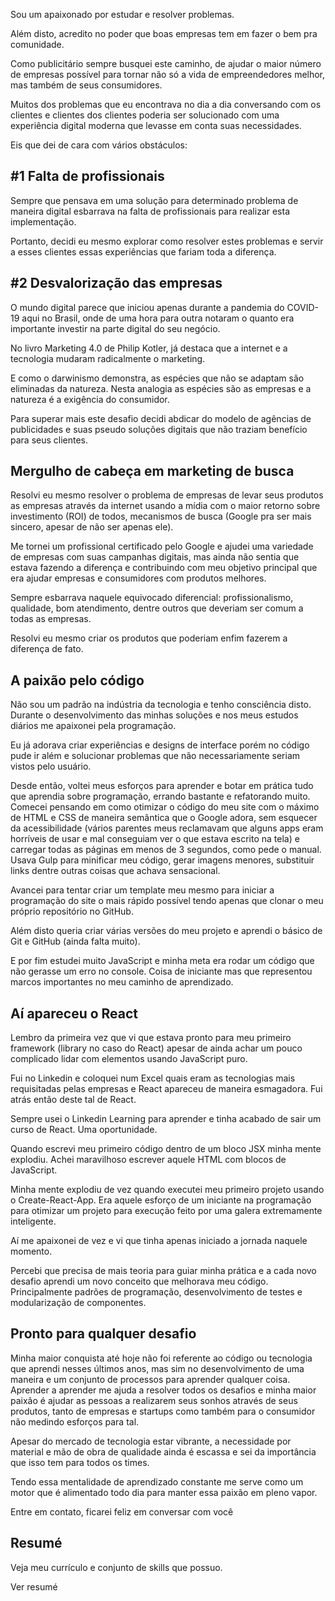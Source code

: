 
Sou um apaixonado por estudar e resolver problemas.

Além disto, acredito no poder que boas empresas tem em fazer o bem pra comunidade.

Como publicitário sempre busquei este caminho, de ajudar o maior número de empresas possível para tornar não só a vida de empreendedores melhor, mas também de seus consumidores.

Muitos dos problemas que eu encontrava no dia a dia conversando com os clientes e clientes dos clientes poderia ser solucionado com uma experiência digital moderna que levasse em conta suas necessidades.

Eis que dei de cara com vários obstáculos:

## #1 Falta de profissionais

Sempre que pensava em uma solução para determinado problema de maneira digital esbarrava na falta de profissionais para realizar esta implementação.

Portanto, decidi eu mesmo explorar como resolver estes problemas e servir a esses clientes essas experiências que fariam toda a diferença.

## #2 Desvalorização das empresas

O mundo digital parece que iniciou apenas durante a pandemia do COVID-19 aqui no Brasil, onde de uma hora para outra notaram o quanto era importante investir na parte digital do seu negócio.

No livro Marketing 4.0 de Philip Kotler, já destaca que a internet e a tecnologia mudaram radicalmente o marketing.

E como o darwinismo demonstra, as espécies que não se adaptam são eliminadas da natureza. Nesta analogia as espécies são as empresas e a natureza é a exigência do consumidor.

Para superar mais este desafio decidi abdicar do modelo de agências de publicidades e suas pseudo soluções digitais que não traziam benefício para seus clientes.

## Mergulho de cabeça em marketing de busca

Resolvi eu mesmo resolver o problema de empresas de levar seus produtos as empresas através da internet usando a mídia com o maior retorno sobre investimento (ROI) de todos, mecanismos de busca (Google pra ser mais sincero, apesar de não ser apenas ele).

Me tornei um profissional certificado pelo Google e ajudei uma variedade de empresas com suas campanhas digitais, mas ainda não sentia que estava fazendo a diferença e contribuindo com meu objetivo principal que era ajudar empresas e consumidores com produtos melhores.

Sempre esbarrava naquele equivocado diferencial: profissionalismo, qualidade, bom atendimento, dentre outros que deveriam ser comum a todas as empresas.

Resolvi eu mesmo criar os produtos que poderiam enfim fazerem a diferença de fato.

## A paixão pelo código

Não sou um padrão na indústria da tecnologia e tenho consciência disto. Durante o desenvolvimento das minhas soluções e nos meus estudos diários me apaixonei pela programação.

Eu já adorava criar experiências e designs de interface porém no código pude ir além e solucionar problemas que não necessariamente seriam vistos pelo usuário.

Desde então, voltei meus esforços para aprender e botar em prática tudo que aprendia sobre programação, errando bastante e refatorando muito.
Comecei pensando em como otimizar o código do meu site com o máximo de HTML e CSS de maneira semântica que o Google adora, sem esquecer da acessibilidade (vários parentes meus reclamavam que alguns apps eram horríveis de usar e mal conseguiam ver o que estava escrito na tela) e carregar todas as páginas em menos de 3 segundos, como pede o manual.
Usava Gulp para minificar meu código, gerar imagens menores, substituir links dentre outras coisas que achava sensacional.

Avancei para tentar criar um template meu mesmo para iniciar a programação do site o mais rápido possível tendo apenas que clonar o meu próprio repositório no GitHub.

Além disto queria criar várias versões do meu projeto e aprendi o básico de Git e GitHub (ainda falta muito).

E por fim estudei muito JavaScript e minha meta era rodar um código que não gerasse um erro no console. Coisa de iniciante mas que representou marcos importantes no meu caminho de aprendizado.

## Aí apareceu o React

Lembro da primeira vez que vi que estava pronto para meu primeiro framework (library no caso do React) apesar de ainda achar um pouco complicado lidar com elementos usando JavaScript puro.

Fui no Linkedin e coloquei num Excel quais eram as tecnologias mais requisitadas pelas empresas e React apareceu de maneira esmagadora. Fui atrás então deste tal de React.

Sempre usei o Linkedin Learning para aprender e tinha acabado de sair um curso de React. Uma oportunidade.

Quando escrevi meu primeiro código dentro de um bloco JSX minha mente explodiu. Achei maravilhoso escrever aquele HTML com blocos de JavaScript.

Minha mente explodiu de vez quando executei meu primeiro projeto usando o Create-React-App. Era aquele esforço de um iniciante na programação para otimizar um projeto para execução feito por uma galera extremamente inteligente.

Aí me apaixonei de vez e vi que tinha apenas iniciado a jornada naquele momento.

Percebi que precisa de mais teoria para guiar minha prática e a cada novo desafio aprendi um novo conceito que melhorava meu código. Principalmente padrões de programação, desenvolvimento de testes e modularização de componentes.

## Pronto para qualquer desafio

Minha maior conquista até hoje não foi referente ao código ou tecnologia que aprendi nesses últimos anos, mas sim no desenvolvimento de uma maneira e um conjunto de processos para aprender qualquer coisa.
Aprender a aprender me ajuda a resolver todos os desafios e minha maior paixão é ajudar as pessoas a realizarem seus sonhos através de seus produtos, tanto de empresas e startups como também para o consumidor não medindo esforços para tal.

Apesar do mercado de tecnologia estar vibrante, a necessidade por material e mão de obra de qualidade ainda é escassa e sei da importância que isso tem para todos os times.

Tendo essa mentalidade de aprendizado constante me serve como um motor que é alimentado todo dia para manter essa paixão em pleno vapor.

<Link to="/contato">Entre em contato, ficarei feliz em conversar com você</Link>

## Resumé

Veja meu currículo e conjunto de skills que possuo.

<Link to="/resume">Ver resumé</Link>
